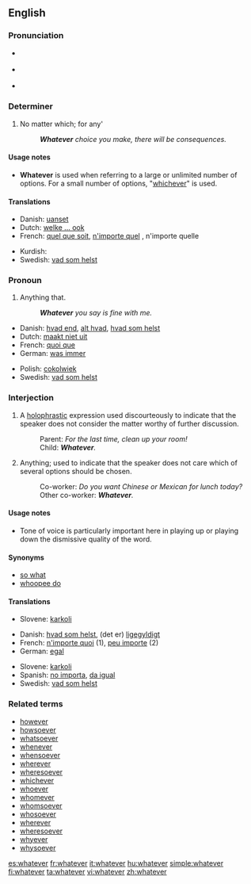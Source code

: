 ==English==

{{rank|George|influence|March|668|whatever|reach|secret|showed}}

===Pronunciation===
*{{a|[[Received Pronunciation|UK]]}} {{IPA|/ʍɒtˈɛvə/}}
*{{a|[[General American|US]]}} {{IPA|/ʍɑtˈɛvɚ/}}
*{{audio|en-us-whatever.ogg|Audio (US)}}
*:{{rhymes|ɛvə(r)}}

===Determiner===
{{en-det}}

# No matter which; for any'
#: '''''Whatever''' choice you make, there will be consequences.''

====Usage notes====
*'''Whatever''' is used when referring to a large or unlimited number of options.  For a small number of options, "[[whichever]]" is used.

====Translations====
{{trans-top|no matter which; for any}}
*Danish: [[uanset]]
*Dutch: [[welke ... ook]]
*French: [[quel que soit]], [[n'importe quel]] {{m}}, n'importe quelle {{f}}
{{trans-mid}}
*Kurdish: {{KUchar|[[هه‌رچی]]}}
*Swedish: [[vad som helst]]
{{trans-bottom}}

===Pronoun===
{{en-pron|desc=indefinite Pronoun}}

# Anything that.
#: '''''Whatever''' you say is fine with me.''

{{trans-top|anything}}
*Danish: [[hvad end]], [[alt hvad]], [[hvad som helst]]
*Dutch: [[maakt niet uit]]
*French: [[quoi que]]
*German: [[was immer]]
{{trans-mid}}
*Polish: [[cokolwiek]]
*Swedish: [[vad som helst]]
{{trans-bottom}}

===Interjection===
{{en-intj}}

# A [[holophrastic]] expression used discourteously to indicate that the speaker does not consider the matter worthy of further discussion.
#:Parent: ''For the last time, clean up your room!''
#:Child: '''''Whatever'''.''
# Anything; used to indicate that the speaker does not care which of several options should be chosen.
#:Co-worker: ''Do you want Chinese or Mexican for lunch today?''
#:Other co-worker: '''''Whatever'''.''

====Usage notes====
*Tone of voice is particularly important here in playing up or playing down the dismissive quality of the word.

====Synonyms====
*[[so what]]
*[[whoopee do]]

====Translations====
{{trans-top|indicating the matter is not worthy of further discussion}}
{{trans-mid}}
*Slovene: [[karkoli]]
{{trans-bottom}}

{{trans-top|anything}}
*Danish: [[hvad som helst]], (det er) [[ligegyldigt]]
*French: [[n'importe quoi]] (1), [[peu importe]] (2)
*German: [[egal]]
{{trans-mid}}
*Slovene: [[karkoli]]
*Spanish: [[no importa]], [[da igual]]
*Swedish: [[vad som helst]]
{{trans-bottom}}

===Related terms===
*[[however]]
*[[howsoever]]
*[[whatsoever]]
*[[whenever]]
*[[whensoever]]
*[[wherever]]
*[[wheresoever]]
*[[whichever]]
*[[whoever]]
*[[whomever]]
*[[whomsoever]]
*[[whosoever]]
*[[wherever]]
*[[wheresoever]]
*[[whyever]]
*[[whysoever]]

[[es:whatever]]
[[fr:whatever]]
[[it:whatever]]
[[hu:whatever]]
[[simple:whatever]]
[[fi:whatever]]
[[ta:whatever]]
[[vi:whatever]]
[[zh:whatever]]